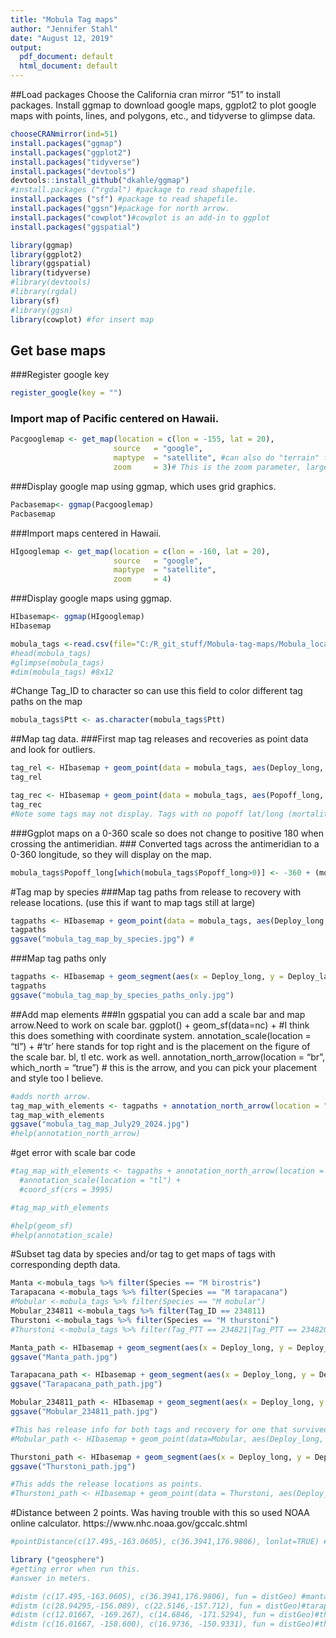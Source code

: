```yaml
---
title: "Mobula Tag maps"
author: "Jennifer Stahl"
date: "August 12, 2019"
output:
  pdf_document: default
  html_document: default
---
```

##Load packages
Choose the California cran mirror "51" to install packages. 
Install ggmap to download google maps, ggplot2 to plot google maps with points, lines, and polygons, etc., and tidyverse to glimpse data.
```r
chooseCRANmirror(ind=51) 
install.packages("ggmap") 
install.packages("ggplot2") 
install.packages("tidyverse") 
install.packages("devtools")
devtools::install_github("dkahle/ggmap")
#install.packages ("rgdal") #package to read shapefile.
install.packages ("sf") #package to read shapefile.
install.packages("ggsn")#package for north arrow.
install.packages("cowplot")#cowplot is an add-in to ggplot
install.packages("ggspatial")
```

```r
library(ggmap)
library(ggplot2)
library(ggspatial)
library(tidyverse)
#library(devtools)
#library(rgdal) 
library(sf)
#library(ggsn)
library(cowplot) #for insert map
```
## Get base maps
###Register google key 
```r
register_google(key = "") 
```
### Import map of Pacific centered on Hawaii.
```r
Pacgooglemap <- get_map(location = c(lon = -155, lat = 20),
                       source   = "google",
                       maptype  = "satellite", #can also do "terrain" for a simplier map.
                       zoom     = 3)# This is the zoom parameter, larger number zooms in more.
```
###Display google map using ggmap, which uses grid graphics.
```r
Pacbasemap<- ggmap(Pacgooglemap)
Pacbasemap
```
###Import maps centered in Hawaii.
```r
HIgooglemap <- get_map(location = c(lon = -160, lat = 20),
                       source   = "google",
                       maptype  = "satellite",
                       zoom     = 4)
```
###Display google maps using ggmap.
```r
HIbasemap<- ggmap(HIgooglemap)
HIbasemap

```

```r
mobula_tags <-read.csv(file="C:/R_git_stuff/Mobula-tag-maps/Mobula_locations.csv", header=TRUE, sep=",")
#head(mobula_tags)
#glimpse(mobula_tags)
#dim(mobula_tags) #8x12
```

#Change Tag_ID to character so can use this field to color different tag paths on the map
```r
mobula_tags$Ptt <- as.character(mobula_tags$Ptt)
```

##Map tag data.
###First map tag releases and recoveries as point data and look for outliers.
```r
tag_rel <- HIbasemap + geom_point(data = mobula_tags, aes(Deploy_long, Deploy_lat), colour = "yellow")
tag_rel 

tag_rec <- HIbasemap + geom_point(data = mobula_tags, aes(Popoff_long, Popoff_lat), colour = "red")
tag_rec 
#Note some tags may not display. Tags with no popoff lat/long (mortalities or tags at large). If tags are in eastern hemisphere then will need to run below code to scale map from 0-360 degrees and then rerun this code. Also tags may not display if they are out of the map bounds.
```

###Ggplot maps on a 0-360 scale so does not change to positive 180 when crossing the antimeridian. 
### Converted tags across the antimeridian to a 0-360 longitude, so they will display on the map. 
```r
mobula_tags$Popoff_long[which(mobula_tags$Popoff_long>0)] <- -360 + (mobula_tags$Popoff_long[which(mobula_tags$Popoff_long>0)])
```

#Tag map by species
###Map tag paths from release to recovery with release locations. (use this if want to map tags still at large)
```r
tagpaths <- HIbasemap + geom_point(data = mobula_tags, aes(Deploy_long, Deploy_lat), colour = "yellow") + geom_segment(aes(x = Deploy_long, y = Deploy_lat, xend = Popoff_long, yend = Popoff_lat, colour = Species), arrow = arrow(angle = 30, length = unit(0.2, "cm"), ends = "last", type = "open"), data = mobula_tags)
tagpaths
ggsave("mobula_tag_map_by_species.jpg") #
```

###Map tag paths only
```r
tagpaths <- HIbasemap + geom_segment(aes(x = Deploy_long, y = Deploy_lat, xend = Popoff_long, yend = Popoff_lat, colour = Species), arrow = arrow(angle = 30, length = unit(0.2, "cm"), ends = "last", type = "open"), data = mobula_tags)
tagpaths
ggsave("mobula_tag_map_by_species_paths_only.jpg") 
```


##Add map elements
###In ggspatial you can add a scale bar and map arrow.Need to work on scale bar.
ggplot() + 
geom_sf(data=nc) + #I think this does something with coordinate system.
annotation_scale(location = "tl") +  #'tr' here stands for top right and is the placement on the figure of the scale bar. bl, tl etc. work as well. 
annotation_north_arrow(location = "br", which_north = "true") # this is the arrow, and you can pick your placement and style too I believe. 

```r
#adds north arrow. 
tag_map_with_elements <- tagpaths + annotation_north_arrow(location = "bl", which_north = "true")
tag_map_with_elements
ggsave("mobula_tag_map_July29_2024.jpg") 
#help(annotation_north_arrow)
```

#get error with scale bar code
```r
#tag_map_with_elements <- tagpaths + annotation_north_arrow(location = "tr", which_north = "true") + geom_spatial_point(aes(x, y), crs = 4326) +
  #annotation_scale(location = "tl") +
  #coord_sf(crs = 3995)

#tag_map_with_elements

#help(geom_sf)
#help(annotation_scale)
```

#Subset tag data by species and/or tag to get maps of tags with corresponding depth data.
```r
Manta <-mobula_tags %>% filter(Species == "M birostris")
Tarapacana <-mobula_tags %>% filter(Species == "M tarapacana")
#Mobular <-mobula_tags %>% filter(Species == "M mobular")
Mobular_234811 <-mobula_tags %>% filter(Tag_ID == 234811)
Thurstoni <-mobula_tags %>% filter(Species == "M thurstoni")
#Thurstoni <-mobula_tags %>% filter(Tag_PTT == 234821|Tag_PTT == 234820)
```

```r
Manta_path <- HIbasemap + geom_segment(aes(x = Deploy_long, y = Deploy_lat, xend = Popoff_long, yend = Popoff_lat, colour = Species), arrow = arrow(angle = 30, length = unit(0.2, "cm"), ends = "last", type = "open"), data = Manta)
ggsave("Manta_path.jpg") 
```

```r
Tarapacana_path <- HIbasemap + geom_segment(aes(x = Deploy_long, y = Deploy_lat, xend = Popoff_long, yend = Popoff_lat, colour = Species), arrow = arrow(angle = 30, length = unit(0.2, "cm"), ends = "last", type = "open"), data = Tarapacana)
ggsave("Tarapacana_path_path.jpg") 
```

```r
Mobular_234811_path <- HIbasemap + geom_segment(aes(x = Deploy_long, y = Deploy_lat, xend = Popoff_long, yend = Popoff_lat, colour = Species), arrow = arrow(angle = 30, length = unit(0.2, "cm"), ends = "last", type = "open"), data = Mobular_234811)
ggsave("Mobular_234811_path.jpg")

#This has release info for both tags and recovery for one that survived.
#Mobular_path <- HIbasemap + geom_point(data=Mobular, aes(Deploy_long, Deploy_lat), colour = "yellow") + geom_segment(aes(x = Deploy_long, y = Deploy_lat, xend = Popoff_long, yend = Popoff_lat, colour = Tag_ID), arrow = arrow(angle = 30, length = unit(0.2, "cm"), ends = "last", type = "open"), data=Mobular)
```

```r
Thurstoni_path <- HIbasemap + geom_segment(aes(x = Deploy_long, y = Deploy_lat, xend = Popoff_long, yend = Popoff_lat, colour = Tag_ID), arrow = arrow(angle = 30, length = unit(0.2, "cm"), ends = "last", type = "open"), data =Thurstoni)
ggsave("Thurstoni_path.jpg")

#This adds the release locations as points.
#Thurstoni_path <- HIbasemap + geom_point(data = Thurstoni, aes(Deploy_long, Deploy_lat), colour = "yellow") + geom_segment(aes(x = Deploy_long, y = Deploy_lat, xend = Popoff_long, yend = Popoff_lat, colour = Tag_ID), arrow = arrow(angle = 30, length = unit(0.2, "cm"), ends = "last", type = "open"), data =Thurstoni)

```

#Distance between 2 points. Was having trouble with this so used NOAA online calculator.
https://www.nhc.noaa.gov/gccalc.shtml
```r
#pointDistance(c(17.495,-163.0605), c(36.3941,176.9806), lonlat=TRUE) #can't figure out the package this goes to. 

library ("geosphere") 
#getting error when run this. 
#answer in meters.

#distm (c(17.495,-163.0605), c(36.3941,176.9806), fun = distGeo) #manta
#distm (c(28.94295,-156.089), c(22.5146,-157.712), fun = distGeo)#tarapacana
#distm (c(12.01667, -169.267), c(14.6846, -171.5294), fun = distGeo)#thurstoni, 22P0709, 234821
#distm (c(16.01667, -158.600), c(16.9736, -150.9331), fun = distGeo)#thurstoni, 22P0707, 234820
```

